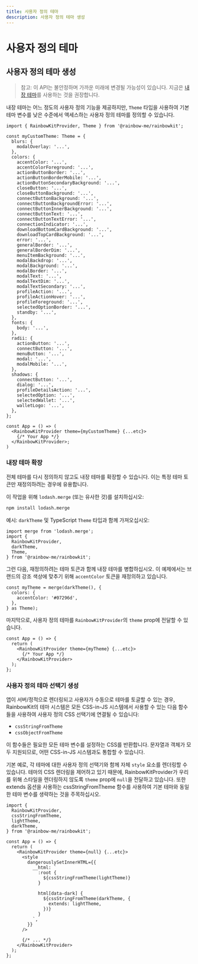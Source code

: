 ```yaml
---
title: 사용자 정의 테마
description: 사용자 정의 테마 생성
---
```


# 사용자 정의 테마

## 사용자 정의 테마 생성

> 참고: 이 API는 불안정하며 가까운 미래에 변경될 가능성이 있습니다. 지금은 [내장 테마](/docs/theming)를 사용하는 것을 권장합니다.

내장 테마는 어느 정도의 사용자 정의 기능을 제공하지만, `Theme` 타입을 사용하여 기본 테마 변수를 낮은 수준에서 액세스하는 사용자 정의 테마를 정의할 수 있습니다.

```tsx
import { RainbowKitProvider, Theme } from '@rainbow-me/rainbowkit';

const myCustomTheme: Theme = {
  blurs: {
    modalOverlay: '...',
  },
  colors: {
    accentColor: '...',
    accentColorForeground: '...',
    actionButtonBorder: '...',
    actionButtonBorderMobile: '...',
    actionButtonSecondaryBackground: '...',
    closeButton: '...',
    closeButtonBackground: '...',
    connectButtonBackground: '...',
    connectButtonBackgroundError: '...',
    connectButtonInnerBackground: '...',
    connectButtonText: '...',
    connectButtonTextError: '...',
    connectionIndicator: '...',
    downloadBottomCardBackground: '...',
    downloadTopCardBackground: '...',
    error: '...',
    generalBorder: '...',
    generalBorderDim: '...',
    menuItemBackground: '...',
    modalBackdrop: '...',
    modalBackground: '...',
    modalBorder: '...',
    modalText: '...',
    modalTextDim: '...',
    modalTextSecondary: '...',
    profileAction: '...',
    profileActionHover: '...',
    profileForeground: '...',
    selectedOptionBorder: '...',
    standby: '...',
  },
  fonts: {
    body: '...',
  },
  radii: {
    actionButton: '...',
    connectButton: '...',
    menuButton: '...',
    modal: '...',
    modalMobile: '...',
  },
  shadows: {
    connectButton: '...',
    dialog: '...',
    profileDetailsAction: '...',
    selectedOption: '...',
    selectedWallet: '...',
    walletLogo: '...',
  },
};

const App = () => (
  <RainbowKitProvider theme={myCustomTheme} {...etc}>
    {/* Your App */}
  </RainbowKitProvider>;
)
```

### 내장 테마 확장

전체 테마를 다시 정의하지 않고도 내장 테마를 확장할 수 있습니다. 이는 특정 테마 토큰만 재정의하려는 경우에 유용합니다.

이 작업을 위해 `lodash.merge` (또는 유사한 것)를 설치하십시오:

```bash
npm install lodash.merge
```

예시: `darkTheme` 및 TypeScript `Theme` 타입과 함께 가져오십시오:

```tsx
import merge from 'lodash.merge';
import {
  RainbowKitProvider,
  darkTheme,
  Theme,
} from '@rainbow-me/rainbowkit';
```

그런 다음, 재정의하려는 테마 토큰과 함께 내장 테마를 병합하십시오. 이 예제에서는 브랜드의 강조 색상에 맞추기 위해 `accentColor` 토큰을 재정의하고 있습니다.

```tsx
const myTheme = merge(darkTheme(), {
  colors: {
    accentColor: '#07296d',
  },
} as Theme);
```

마지막으로, 사용자 정의 테마를 `RainbowKitProvider`의 `theme` prop에 전달할 수 있습니다.

```tsx
const App = () => {
  return (
    <RainbowKitProvider theme={myTheme} {...etc}>
      {/* Your App */}
    </RainbowKitProvider>
  );
};
```

### 사용자 정의 테마 선택기 생성

앱이 서버/정적으로 렌더링되고 사용자가 수동으로 테마를 토글할 수 있는 경우, RainbowKit의 테마 시스템은 모든 CSS-in-JS 시스템에서 사용할 수 있는 다음 함수들을 사용하여 사용자 정의 CSS 선택기에 연결될 수 있습니다:

- `cssStringFromTheme`
- `cssObjectFromTheme`

이 함수들은 필요한 모든 테마 변수를 설정하는 CSS를 반환합니다. 문자열과 객체가 모두 지원되므로, 어떤 CSS-in-JS 시스템과도 통합할 수 있습니다.

기본 예로, 각 테마에 대한 사용자 정의 선택기와 함께 자체 `style` 요소를 렌더링할 수 있습니다. 테마의 CSS 렌더링을 제어하고 있기 때문에, RainbowKitProvider가 우리를 위해 스타일을 렌더링하지 않도록 `theme` prop에 `null`을 전달하고 있습니다. 또한 extends 옵션을 사용하는 cssStringFromTheme 함수를 사용하여 기본 테마와 동일한 테마 변수를 생략하는 것을 주목하십시오.

```tsx
import {
  RainbowKitProvider,
  cssStringFromTheme,
  lightTheme,
  darkTheme,
} from '@rainbow-me/rainbowkit';

const App = () => {
  return (
    <RainbowKitProvider theme={null} {...etc}>
      <style
        dangerouslySetInnerHTML={{
          __html: `
            :root {
              ${cssStringFromTheme(lightTheme)}
            }

            html[data-dark] {
              ${cssStringFromTheme(darkTheme, {
                extends: lightTheme,
              })}
            }
          `,
        }}
      />

      {/* ... */}
    </RainbowKitProvider>
  );
};
```
